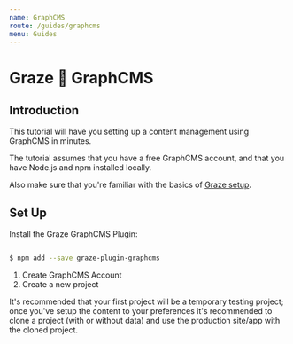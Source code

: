 ```yaml
---
name: GraphCMS
route: /guides/graphcms
menu: Guides
---
```



# Graze 🔌 GraphCMS

## Introduction

This tutorial will have you setting up a content management using GraphCMS in minutes.

The tutorial assumes that you have a free GraphCMS account, and that you have Node.js and npm installed locally.

Also make sure that you're familiar with the basics of [Graze setup](/getting-started).

## Set Up

Install the Graze GraphCMS Plugin:

```sh

$ npm add --save graze-plugin-graphcms
```

1. Create GraphCMS Account
2. Create a new project

<ProTip title='### Use "Clone Project"'>
  It's recommended that your first project will be a temporary testing project;
  once you've setup the content to your preferences it's recommended to clone
  a project (with or without data) and use the production site/app with the cloned
  project.
</ProTip>